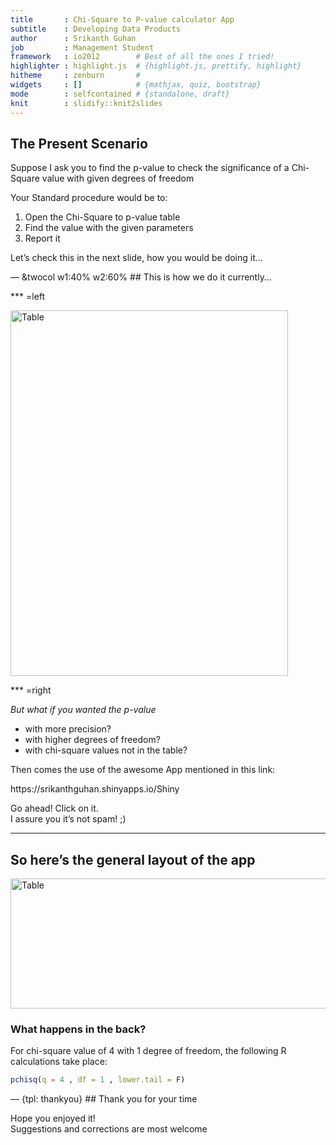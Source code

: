 ```yaml
---
title       : Chi-Square to P-value calculator App
subtitle    : Developing Data Products
author      : Srikanth Guhan
job         : Management Student
framework   : io2012        # Best of all the ones I tried!
highlighter : highlight.js  # {highlight.js, prettify, highlight}
hitheme     : zenburn       # 
widgets     : []            # {mathjax, quiz, bootstrap}
mode        : selfcontained # {standalone, draft}
knit        : slidify::knit2slides
---
```

## The Present Scenario

Suppose I ask you to find the p-value to check the significance of a Chi-Square value with given degrees of freedom

Your Standard procedure would be to:  

1. Open the Chi-Square to p-value table
2. Find the value with the given parameters
3. Report it

Let's check this in the next slide, how you would be doing it...  

--- &twocol w1:40% w2:60%
## This is how we do it currently...

*** =left
    
<html>
<img src="Difficulties.png" alt="Table" width="444" height="585">
</html>

*** =right

_But what if you wanted the p-value_  

- with more precision?
- with higher degrees of freedom?
- with chi-square values not in the table?  
  
  
  
Then comes the use of the awesome App mentioned in this link:  

<html>
<link>
https://srikanthguhan.shinyapps.io/Shiny
</link>
</html>  

Go ahead! Click on it.  
I assure you it's not spam! ;)

--- 
## So here's the general layout of the app
  
<html>
<img src="Look.png" alt="Table" width="511" height="208">
</html>  
###  What happens in the back?

For chi-square value of 4 with 1 degree of freedom, the following R calculations take place:
```r
pchisq(q = 4 , df = 1 , lower.tail = F)
```

--- {tpl: thankyou}
## Thank you for your time

Hope you enjoyed it!  
Suggestions and corrections are most welcome  
